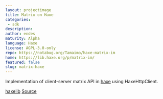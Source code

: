 ```yaml
---
layout: projectimage
title: Matrix on Haxe
categories: 
 - sdk
description: 
author: endes
maturity: Alpha
language: Haxe
license: AGPL-3.0-only
repo: https://notabug.org/Tamaimo/haxe-matrix-im
home: https://lib.haxe.org/p/matrix-im/
featured: false
slug: matrix-haxe
---
```


Implementation of client-server matrix API in [haxe](https://haxe.org/) using HaxeHttpClient.

[haxelib](https://lib.haxe.org/p/matrix-im/)
[Source](https://notabug.org/Tamaimo/haxe-matrix-im)
